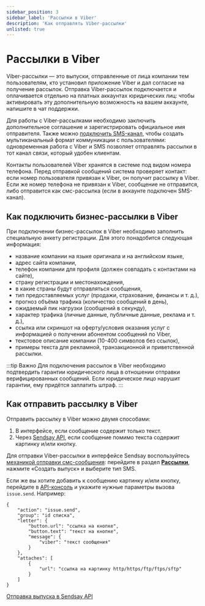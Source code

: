```yaml
---
sidebar_position: 3
sidebar_label: 'Рассылки в Viber'
description: 'Как отправлять Viber-рассылки'
unlisted: true
---
```



# Рассылки в Viber

Viber-рассылки — это выпуски, отправленные от лица компании тем пользователям, кто установил приложение Viber и дал согласие на получение рассылок. Отправка Viber-рассылок подключается и оплачивается отдельно на платных аккаунтах юридических лиц: чтобы активировать эту дополнительную возможность на вашем аккаунте, <SupportLink>напишите в чат поддержки</SupportLink>.

Для работы с Viber-рассылками необходимо заключить дополнительное соглашение и зарегистрировать официальное имя отправителя. Также можно [подключить SMS-канал](https://docs.sendsay.ru/other-channels/sms/how-to-connect-sms/), чтобы создать мультиканальный формат коммуникации с пользователями: одновременная работа с Viber и SMS позволяет отправлять рассылки в тот канал связи, который удобен клиентам.

Контакты пользователей Viber хранятся в системе под видом номера телефона. Перед отправкой сообщений система проверяет контакт: если номер пользователя привязан к Viber, он получит рассылку в Viber. Если же номер телефона не привязан к Viber, сообщение не отправится, либо отправится как смс-рассылка (если в аккаунте подключен SMS-канал).

## Как подключить бизнес-рассылки в Viber

При подключении бизнес-рассылок в Viber необходимо заполнить специальную анкету регистрации. Для этого понадобится следующая информация:

- название компании на языке оригинала и на английском языке,
- адрес сайта компании,
- телефон компании для профиля (должен совпадать с контактами на сайте),
- страну регистрации и местонахождения,
- в какие страны будут отправляться сообщения,
- тип предоставляемых услуг (продажи, страхование, финансы и т. д.),
- прогноз объёма трафика (количество сообщений в день),
- ожидаемый пик нагрузки (сообщений в секунду),
- характер трафика (личные данные, публичные данные, реклама и т. д.),
- ссылка или скриншот на оферту/условия оказания услуг с информацией о получении абонентом сообщений по Viber,
- текстовое описание компании (10-400 символов без ссылок),
- примеры текста для рекламной, транзакционной и приветственной рассылки.

:::tip Важно
Для подключения рассылок в Viber необходимо подтвердить гарантии юридического лица в отношении отправки верифицированных сообщений. Если юридическое лицо нарушит гарантии, ему придётся заплатить штраф.
:::

## Как отправить рассылку в Viber

Отправить рассылку в Viber можно двумя способами:

1. В интерфейсе, если сообщение содержит только текст.
2. Через [Sendsay API](https://sendsay.ru/api/api.html), если сообщение помимо текста содержит картинку и/или кнопку.

Для отправки Viber-рассылки в интерфейсе Sendsay воспользуйтесь [механикой отправки смс-сообщения](https://docs.sendsay.ru/other-channels/sms/how-to-create-sms-campaign): перейдите в раздел [**Рассылки**](https://app.sendsay.ru/campaigns/issues), нажмите «Создать выпуск» и выберите тип SMS.

Если же вы хотите добавить к сообщению картинку и/или кнопку, перейдите в [API-консоль](https://app.sendsay.ru/api/console) и укажите нужные параметры вызова `issue.send`. Например:

```
{
	"action": "issue.send",
	"group": "id списка",
	"letter": {
		"button.url": "ссылка на кнопке",
		"button.text": "текст на кнопке",
		"message": {
			"viber": "текст cообщения"
		}
	},
	"attaches": [
		{
			"url": "ссылка на картинку http/https/ftp/ftps/sftp"
		}
	]
}
```

[Отправка выпуска в Sendsay API](https://sendsay.ru/api/api.html#Отправить-выпуск)
